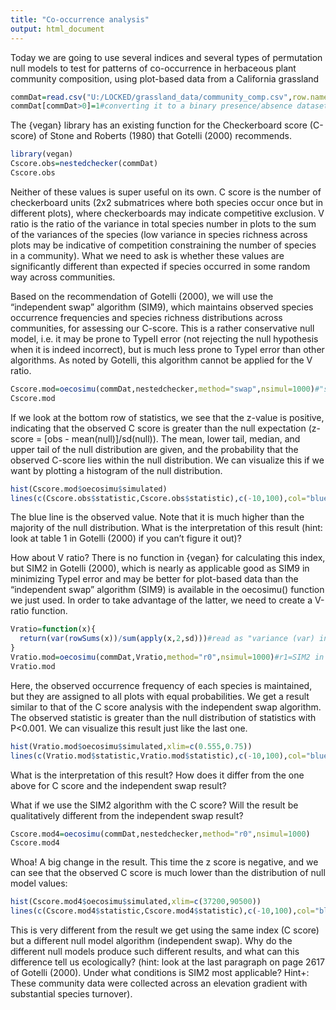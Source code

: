 ---
title: "Co-occurrence analysis"
output: html_document
---

Today we are going to use several indices and several types of permutation null models to test for patterns of co-occurrence in herbaceous plant community composition, using plot-based data from a California grassland

```{r}
commDat=read.csv("U:/LOCKED/grassland_data/community_comp.csv",row.names=1)
commDat[commDat>0]=1#converting it to a binary presence/absence dataset
```

The {vegan} library has an existing function for the Checkerboard score (C-score) of Stone and Roberts (1980) that Gotelli (2000) recommends.

```{r}
library(vegan)
Cscore.obs=nestedchecker(commDat)
Cscore.obs
```

Neither of these values is super useful on its own.  C score is the number of checkerboard units (2x2 submatrices where both species occur once but in different plots), where checkerboards may indicate competitive exclusion. V ratio is the ratio of the variance in total species number in plots to the sum of the variances of the species (low variance in species richness across plots may be indicative of competition constraining the number of species in a community).  What we need to ask is whether these values are significantly different than expected if species occurred in some random way across communities.

Based on the recommendation of Gotelli (2000), we will use the "independent swap" algorithm (SIM9), which maintains observed species occurrence frequencies and species richness distributions across communities, for assessing our C-score.  This is a rather conservative null model, i.e. it may be prone to TypeII error (not rejecting the null hypothesis when it is indeed incorrect), but is much less prone to TypeI error than other algorithms.  As noted by Gotelli, this algorithm cannot be applied for the V ratio.

```{r}
Cscore.mod=oecosimu(commDat,nestedchecker,method="swap",nsimul=1000)#"swap" is equivalent to Gotelli's SIM9
Cscore.mod
```

If we look at the bottom row of statistics, we see that the z-value is positive, indicating that the observed C score is greater than the null expectation (z-score = [obs - mean(null)]/sd(null)).  The mean, lower tail, median, and upper tail of the null distribution are given, and the probability that the observed C-score lies within the null distribution.  We can visualize this if we want by plotting a histogram of the null distribution.

```{r}
hist(Cscore.mod$oecosimu$simulated)
lines(c(Cscore.obs$statistic,Cscore.obs$statistic),c(-10,100),col="blue")
```

The blue line is the observed value.  Note that it is much higher than the majority of the null distribution.  What is the interpretation of this result (hint: look at table 1 in Gotelli (2000) if you can't figure it out)?


How about V ratio?  There is no function in {vegan} for calculating this index, but SIM2 in Gotelli (2000), which is nearly as applicable good as SIM9 in minimizing TypeI error and may be better for plot-based data than the "independent swap" algorithm (SIM9) is available in the oecosimu() function we just used.  In order to take advantage of the latter, we need to create a V-ratio function.

```{r}
Vratio=function(x){
  return(var(rowSums(x))/sum(apply(x,2,sd)))#read as "variance (var) in species richness across plots (rowSums(x)), divided by the sum (sum) of the variances in species occurrence frequencies (apply(x,2,sd))"
}
Vratio.mod=oecosimu(commDat,Vratio,method="r0",nsimul=1000)#r1=SIM2 in Gotelli(2000)
Vratio.mod
```

Here, the observed occurrence frequency of each species is maintained, but they are assigned to all plots with equal probabilities. We get a result similar to that of the C score analysis with the independent swap algorithm.  The observed statistic is greater than the null distribution of statistics with P<0.001.  We can visualize this result just like the last one.

```{r}
hist(Vratio.mod$oecosimu$simulated,xlim=c(0.555,0.75))
lines(c(Vratio.mod$statistic,Vratio.mod$statistic),c(-10,100),col="blue")#whoa!
```

What is the interpretation of this result?  How does it differ from the one above for C score and the independent swap result?


What if we use the SIM2 algorithm with the C score?  Will the result be qualitatively different from the independent swap result?

```{r}
Cscore.mod4=oecosimu(commDat,nestedchecker,method="r0",nsimul=1000)
Cscore.mod4
```

Whoa!  A big change in the result.  This time the z score is negative, and we can see that the observed C score is much lower than the distribution of null model values:

```{r}
hist(Cscore.mod4$oecosimu$simulated,xlim=c(37200,90500))
lines(c(Cscore.mod4$statistic,Cscore.mod4$statistic),c(-10,100),col="blue")
```

This is very different from the result we get using the same index (C score) but a different null model algorithm (independent swap).  Why do the different null models produce such different results, and what can this difference tell us ecologically?
(hint: look at the last paragraph on page 2617 of Gotelli (2000).  Under what conditions is SIM2 most applicable?  Hint+: These community data were collected across an elevation gradient with substantial species turnover).